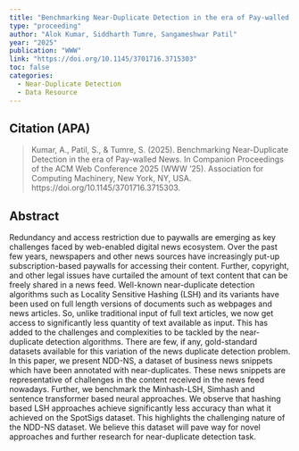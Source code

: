 ```yaml
---
title: "Benchmarking Near-Duplicate Detection in the era of Pay-walled News"
type: "proceeding"
author: "Alok Kumar, Siddharth Tumre, Sangameshwar Patil"
year: "2025"
publication: "WWW"
link: "https://doi.org/10.1145/3701716.3715303"
toc: false
categories:
  - Near-Duplicate Detection
  - Data Resource
---
```


## Citation (APA)

> Kumar, A., Patil, S., & Tumre, S. (2025). Benchmarking Near-Duplicate Detection in the era of Pay-walled News. In Companion Proceedings of the ACM Web Conference 2025 (WWW '25). Association for Computing Machinery, New York, NY, USA. https://doi.org/10.1145/3701716.3715303.


## Abstract

Redundancy and access restriction due to paywalls are emerging as key challenges faced by web-enabled digital news ecosystem. Over the past few years, newspapers and other news sources have increasingly put-up subscription-based paywalls for accessing their content. Further, copyright, and other legal issues have curtailed the amount of text content that can be freely shared in a news feed. Well-known near-duplicate detection algorithms such as Locality Sensitive Hashing (LSH) and its variants have been used on full length versions of documents such as webpages and news articles. So, unlike traditional input of full text articles, we now get access to significantly less quantity of text available as input. This has added to the challenges and complexities to be tackled by the near-duplicate detection algorithms. There are few, if any, gold-standard datasets available for this variation of the news duplicate detection problem. In this paper, we present NDD-NS, a dataset of business news snippets which have been annotated with near-duplicates. These news snippets are representative of challenges in the content received in the news feed nowadays. Further, we benchmark the Minhash-LSH, Simhash and sentence transformer based neural approaches. We observe that hashing based LSH approaches achieve significantly less accuracy than what it achieved on the SpotSigs dataset. This highlights the challenging nature of the NDD-NS dataset. We believe this dataset will pave way for novel approaches and further research for near-duplicate detection task.